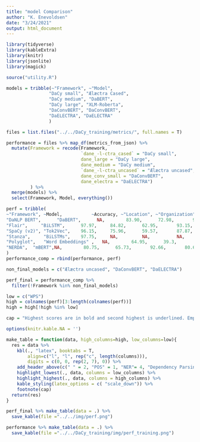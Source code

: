 ```yaml
---
title: "model Comparison"
author: "K. Enevoldsen"
date: "3/24/2021"
output: html_document
---
```


```r
library(tidyverse)
library(kableExtra)
library(knitr)
library(jsonlite)
library(magick)

source("utility.R")
```

```r

models = tribble(~"Framework", ~"Model",
                "DaCy small", "Ælæctra Cased",
                "DaCy medium", "DaBERT",
                "DaCy large", "XLM-Roberta",
                "DaConvBERT", "DaConvBERT",
                "DaELECTRA", "DaELECTRA"
                )

files = list.files("../../DaCy_training/metrics/", full.names = T)

performance = files %>% map_df(metrics_from_json) %>%
  mutate(Framework = recode(Framework, 
                            `dane_-l-ctra_cased` = "DaCy small",
                            dane_large = "DaCy large",
                            dane_medium = "DaCy medium",
                            `dane_-l-ctra_uncased` = "Ælæctra uncased",
                            dane_conv_small = "DaConvBERT",
                            dane_electra = "DaELECTRA")
         ) %>% 
  merge(models) %>% 
  select(Framework, Model, everything())
```


```r
perf = tribble(
~"Framework", ~Model,           ~Accuracy, ~"Location", ~"Organization", ~"Person", ~"Avg F1" , ~UAS, ~LAS, ~WPS,
"DaNLP BERT",      "DaBERT",      NA,        83.90,      72.98,       92.82,       84.04,       NA,      NA, NA,
"Flair",     "BiLSTM",      97.97,     84.82,      62.95,       93.15,       81.78,       NA,      NA, NA,
"SpaCy (v2)", "Tok2Vec",    96.15,     75.96,      59.57,       87.87,       75.73,       81.36,   77.46, NA,
"Stanza",     "BiLSTMs",    97.75,     NA,         NA,          NA,          NA,          86.83,   84.19, NA,
"Polyglot",   "Word Embeddings" ,   NA,        64.95,      39.3,        78.74,       64.18,       NA,      NA, NA,
"NERDA",  "mBERT",NA,        80.75,      65.73,       92.66,       80.66,       NA,      NA, NA,
)
performance_comp = rbind(performance, perf)
```


```r
non_final_models = c("Ælæctra uncased", "DaConvBERT", "DaELECTRA")

perf_final = performance_comp %>%
  filter(!Framework %in% non_final_models)
```


```r
low = c("WPS")
high = colnames(perf)[3:length(colnames(perf))]
high = high[!high %in% low]

cap = "Highest scores are in bold and second highest is underlined. Empty cells denote that the particular model does not contain a trained component for the specific task. WPS indicate words pr. second."

options(knitr.kable.NA = '')

make_table = function(data, high_columns=high, low_columns=low){
  res = data %>% 
    kbl(., "latex", booktabs = T, 
        align=c("l", "l", rep("c", length(columns))), 
        digits = c(0, 0, rep(2, 7), 0)) %>%
    add_header_above(c(" " = 2, "POS" = 1, "NER"= 4, "Dependency Parsing" = 2, "Speed" = 1)) %>%
    highlight_lowest(., data, columns = low_columns) %>% 
    highlight_highest(., data, columns = high_columns) %>% 
    kable_styling(latex_options = c( "scale_down")) %>% 
    footnote(cap)
  return(res)
}

perf_final %>% make_table(data = .) %>% 
  save_kable(file ="../../img/perf.png")

performance %>% make_table(data = .) %>% 
  save_kable(file ="../../DaCy_training/img/perf_training.png")
```


```r


```

